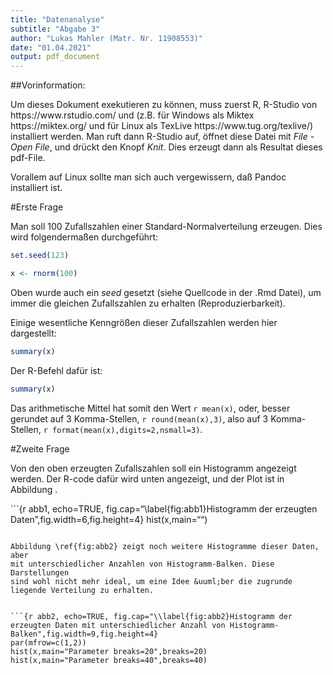 ```yaml
---
title: "Datenanalyse"
subtitle: "Abgabe 3"
author: "Lukas Mahler (Matr. Nr. 11908553)"
date: "01.04.2021"
output: pdf_document
---
```


##Vorinformation:

Um dieses Dokument exekutieren zu k&ouml;nnen, muss zuerst R, R-Studio von
https://www.rstudio.com/ und \LaTeX (z.B. f&uuml;r Windows als Miktex https://miktex.org/ und f&uuml;r Linux als TexLive https://www.tug.org/texlive/)
installiert werden. Man ruft dann R-Studio auf, &ouml;ffnet diese Datei mit
*File - Open File*, und dr&uuml;ckt den Knopf *Knit*. Dies erzeugt dann als
Resultat dieses pdf-File.

Vorallem auf Linux sollte man sich auch vergewissern, da&szlig; Pandoc installiert ist. 

#Erste Frage

Man soll 100 Zufallszahlen einer Standard-Normalverteilung erzeugen. Dies wird folgenderma&szlig;en durchgef&uuml;hrt:

```r
set.seed(123)
```

```r
x <- rnorm(100)
```

Oben wurde auch ein *seed* gesetzt (siehe Quellcode in der .Rmd Datei), um immer die gleichen Zufallszahlen zu 
erhalten (Reproduzierbarkeit).

Einige wesentliche Kenngr&ouml;&szlig;en dieser Zufallszahlen werden hier dargestellt:

```r
summary(x)
```

Der R-Befehl daf&uuml;r ist:

```r
summary(x)
```

Das arithmetische Mittel hat somit den Wert `r mean(x)`, oder, besser gerundet
auf 3 Komma-Stellen, `r round(mean(x),3)`, also auf 3 Komma-Stellen,
`r format(mean(x),digits=2,nsmall=3)`.

#Zweite Frage

Von den oben erzeugten Zufallszahlen soll ein Histogramm angezeigt werden. Der
R-code daf&uuml;r wird unten angezeigt, und der Plot ist in Abbildung \ref{fig:abb1}.

```{r abb1, echo=TRUE, fig.cap="\\label{fig:abb1}Histogramm der erzeugten Daten",fig.width=6,fig.height=4}
hist(x,main="")

```

Abbildung \ref{fig:abb2} zeigt noch weitere Histogramme dieser Daten, aber
mit unterschiedlicher Anzahlen von Histogramm-Balken. Diese Darstellungen
sind wohl nicht mehr ideal, um eine Idee &uuml;ber die zugrunde liegende Verteilung zu erhalten.


```{r abb2, echo=TRUE, fig.cap="\\label{fig:abb2}Histogramm der erzeugten Daten mit unterschiedlicher Anzahl von Histogramm-Balken",fig.width=9,fig.height=4}
par(mfrow=c(1,2))
hist(x,main="Parameter breaks=20",breaks=20)
hist(x,main="Parameter breaks=40",breaks=40)
```



</div></pre>